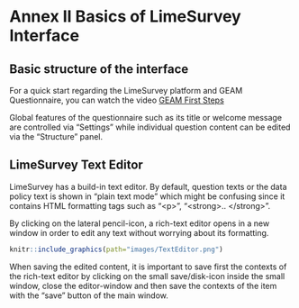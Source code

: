 # Annex II Basics of LimeSurvey Interface {-}

## Basic structure of the interface

For a quick start regarding the LimeSurvey platform and GEAM Questionnaire, you can watch the video [GEAM First Steps](https://geam.act-on-gender.eu/content/documentation)

Global features of the questionnaire such as its title or welcome message are controlled via “Settings” while individual question content can be edited via the “Structure” panel. 



## LimeSurvey Text Editor {#ls-editor}
LimeSurvey has a build-in text editor. By default, question texts or the data policy text is shown in “plain text mode” which might be confusing since it contains HTML formatting tags such as “\<p\>”, “\<strong\>.. \<\/strong\>”. 

By clicking on the lateral pencil-icon, a rich-text editor opens in a new window in order to edit any text without worrying about its formatting.

```r
knitr::include_graphics(path="images/TextEditor.png")
```


When saving the edited content, it is important to save first the contexts of the rich-text editor by clicking on the small save/disk-icon inside the small window, close the editor-window and then save the contexts of the item with the “save” button of the main window. 